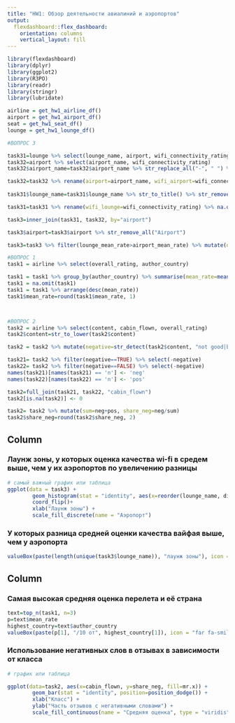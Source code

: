 ```yaml
---
title: "HW1: Обзор деятельности авиалиний и аэропортов"
output: 
  flexdashboard::flex_dashboard:
    orientation: columns
    vertical_layout: fill
---
```


```r

library(flexdashboard)
library(dplyr)
library(ggplot2)
library(R3PO)
library(readr)
library(stringr)
library(lubridate)

airline = get_hw1_airline_df()
airport = get_hw1_airport_df()
seat = get_hw1_seat_df()
lounge = get_hw1_lounge_df()

#ВОПРОС 3

task31=lounge %>% select(lounge_name, airport, wifi_connectivity_rating)
task32=airport %>% select(airport_name, wifi_connectivity_rating)
task32$airport_name=task32$airport_name %>% str_replace_all("-", " ") %>% str_to_title()

task32=task32 %>% rename(airport=airport_name, wifi_airport=wifi_connectivity_rating) %>% na.omit() %>% group_by(airport) %>% summarise(airport_mean_rate=mean(wifi_airport))
 
task31$lounge_name=task31$lounge_name %>% str_to_title() %>% str_remove_all("Lounge Review|Lounge Customer Review|A/B")%>% str_replace_all("First & Business Class", "F&BC") %>% str_replace_all("Business Class", "BC") %>% str_replace_all("First Class", "FC") %>% str_replace_all("\\(Alitalia\\)" , "\"Alitalia\"") %>% str_replace_all("\"Alitalia\"BC", "\"Alitalia\" BC")       

task31=task31 %>% rename(wifi_lounge=wifi_connectivity_rating) %>% na.omit() %>% group_by(lounge_name, airport) %>% summarise(lounge_mean_rate=mean(wifi_lounge))

task3=inner_join(task31, task32, by="airport") 

task3$airport=task3$airport %>% str_remove_all("Airport")

task3=task3 %>% filter(lounge_mean_rate>airport_mean_rate) %>% mutate(difference=lounge_mean_rate-airport_mean_rate) %>% arrange(-difference) %>% group_by(airport)

#ВОПРОС 1
task1 = airline %>% select(overall_rating, author_country)

task1 = task1 %>% group_by(author_country) %>% summarise(mean_rate=mean(overall_rating)) 
task1 = na.omit(task1)
task1 = task1 %>% arrange(desc(mean_rate))
task1$mean_rate=round(task1$mean_rate, 1)



#ВОПРОС 2
task2 = airline %>% select(content, cabin_flown, overall_rating) 
task2$content=str_to_lower(task2$content)

task2 = task2 %>% mutate(negative=str_detect(task2$content, "not good|bad|awful")) %>% group_by(cabin_flown, negative)%>% na.omit() %>% summarise(n=n(),mr=mean(overall_rating)) 

task21= task2 %>% filter(negative==TRUE) %>% select(-negative)
task22= task2 %>% filter(negative==FALSE) %>% select(-negative)
names(task21)[names(task21) == 'n'] <- 'neg' 
names(task22)[names(task22) == 'n'] <- 'pos'

task2=full_join(task21, task22, "cabin_flown")
task2[is.na(task2)] <- 0

task2= task2 %>% mutate(sum=neg+pos, share_neg=neg/sum) 
task2$share_neg=round(task2$share_neg, 2)

```

Column {data-width=450}
-----------------------------------------------------------------------
### Лаунж зоны, у которых оценка качества wi-fi в средем выше, чем у их аэропортов по увеличению разницы

```r
# самый важный график или таблица
ggplot(data = task3) + 
        geom_histogram(stat = "identity", aes(x=reorder(lounge_name, difference), y=difference, fill=airport)) +
        coord_flip()+
        xlab("Лаунж зоны") +
        scale_fill_discrete(name = "Аэропорт")
```

### У которых разница средней оценки качества вайфая выше, чем у аэропорта

```r
valueBox(paste(length(unique(task3$lounge_name)), "лаунж зоны"), icon = "fas fa-bed")
```


Column {data-width=450}
-----------------------------------------------------------------------

### Самая высокая средняя оценка перелета и её страна

```r
text=top_n(task1, n=3)
p=text$mean_rate
highest_country=text$author_country
valueBox(paste(p[1], "/10 от", highest_country[1]), icon = "far fa-smile") 
```

### Использование негативных слов в отзывах в зависимости от класса

```r
# график или таблица

ggplot(data=task2, aes(x=cabin_flown, y=share_neg, fill=mr.x)) + 
        geom_bar(stat = "identity", position=position_dodge()) +
        xlab("Класс") +
        ylab("Часть отзывов с негативными словами") +
        scale_fill_continuous(name = "Средняя оценка", type = "viridis") 
```

